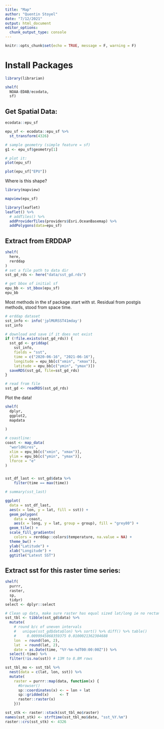 ```yaml
---
title: "Map"
author: "Quentin Stoyel"
date: "7/12/2021"
output: html_document
editor_options: 
  chunk_output_type: console
---
```


```r
knitr::opts_chunk$set(echo = TRUE, message = F, warning = F)
```

# Install Packages

```r
library(librarian)

shelf(
  NOAA-EDAB/ecodata,
  sf)

```

## Get Spatial Data:

```r
ecodata::epu_sf

epu_sf <- ecodata::epu_sf %>% 
  st_transform(4326)

# sample geometry (simple feature = sf)
g1 <- epu_sf$geometry[1]

# plot it:
plot(epu_sf)

plot(epu_sf["EPU"])

```


Where is this shape? 

```r
library(mapview)

mapview(epu_sf)


```

```r
library(leaflet)
leaflet() %>% 
  # addTiles() %>%
  addProviderTiles(providers$Esri.OceanBasemap) %>%
  addPolygons(data=epu_sf)

```


## Extract from ERDDAP

```r
shelf(
  here, 
  rerddap
)
# set a file path to data dir
sst_gd_rds <- here("data/sst_gd.rds")

# get bbox of initial sf 
epu_bb <- st_bbox(epu_sf)
epu_bb

```

Most methods in the sf package start with st. Residual from postgis methods, stood from space time.  

```r

# erddap dataset
sst_info <- info('jplMURSST41mday')
sst_info

# download and save if it does not exist
if (!file.exists(sst_gd_rds)) {
  sst_gd <- griddap(
    sst_info,
    fields = "sst",
    time = c("2020-06-16", "2021-06-16"),
    longitude = epu_bb[c("xmin", "xmax")],
    latitude = epu_bb[c("ymin", "ymax")])
  saveRDS(sst_gd, file=sst_gd_rds)
}

# read from file
sst_gd <- readRDS(sst_gd_rds)


```


Plot the data!

```r
shelf(
  dplyr,
  ggplot2,
  mapdata
  
)

# coastline:
coast <- map_data(
  "worldHires",
  xlim = epu_bb[c("xmin", "xmax")],
  ylim = epu_bb[c("ymin", "ymax")],
  lforce = "e"
)


sst_df_last <- sst_gd$data %>%
    filter(time == max(time))

# summary(sst_last)

ggplot(
  data = sst_df_last, 
  aes(x = lon, y = lat, fill = sst)) +
  geom_polygon(
    data = coast,
    aes(x = long, y = lat, group = group), fill = "grey80") +
  geom_tile() +
  scale_fill_gradientn(
    colors = rerddap::colors$temperature, na.value = NA) +
  theme_bw() + 
  ylab("Latitude") + 
  xlab("Longitude") +
  ggtitle("Latest SST")

```


## Extract sst for this raster time series:

```r

shelf(
  purrr,
  raster,
  sp,
  tidyr)
select <- dplyr::select

# Clean up data, make sure raster has equal sized lat/long ie no rectangles
sst_tbl <- tibble(sst_gd$data) %>%
  mutate(
    # round b/c of uneven intervals
    #   unique(sst_gd$data$lon) %>% sort() %>% diff() %>% table()
    #     0.0099945068359375 0.0100021362304688
    lon  = round(lon, 2),
    lat  = round(lat, 2),
    date = as.Date(time, "%Y-%m-%dT00:00:00Z")) %>%
  select(-time) %>% 
  filter(!is.na(sst)) # 13M to 8.8M rows

sst_tbl_mo <- sst_tbl %>% 
  nest(data = c(lat, lon, sst)) %>% 
  mutate(
    raster = purrr::map(data, function(x) {
      #browser()
      sp::coordinates(x) <- ~ lon + lat
      sp::gridded(x)     <- T
      raster::raster(x)
    }))

sst_stk <- raster::stack(sst_tbl_mo$raster)
names(sst_stk) <- strftime(sst_tbl_mo$date, "sst_%Y.%m")
raster::crs(sst_stk) <- 4326








```


